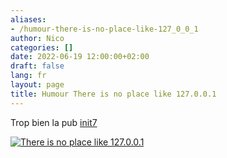 ```yaml
---
aliases:
- /humour-there-is-no-place-like-127_0_0_1
author: Nico
categories: []
date: 2022-06-19 12:00:00+02:00
draft: false
lang: fr
layout: page
title: Humour There is no place like 127.0.0.1
---
```


Trop bien la pub [init7](https://www.init7.net/)

[![There is no place like 127.0.0.1][img_1]][img_1]

[img_1]: ./images/there-is-no-place-like-127_0_0_1.jpg

<script src="/js/prev_next_links.js"></script>
<script src="/js/prev_next_buttons.js"></script>

